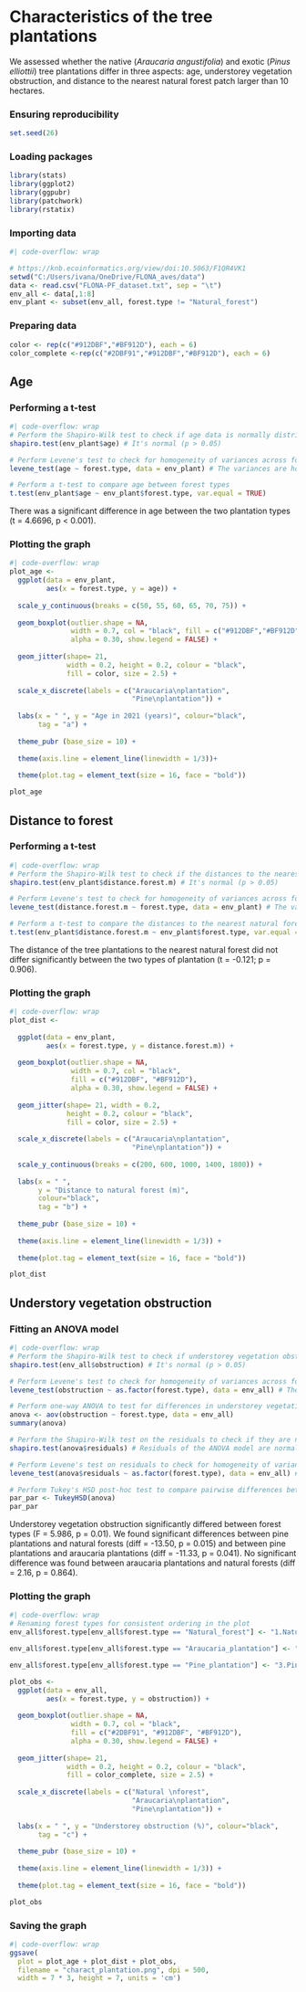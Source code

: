 # Characteristics of the tree plantations

We assessed whether the native (*Araucaria angustifolia*) and exotic (*Pinus elliottii*) tree plantations differ in three aspects: age, understorey vegetation obstruction, and distance to the nearest natural forest patch larger than 10 hectares.

### Ensuring reproducibility {.unnumbered}
```r
set.seed(26)
```

### Loading packages {.unnumbered}
```r
library(stats)
library(ggplot2)
library(ggpubr)
library(patchwork)
library(rstatix)
```

### Importing data {.unnumbered}
```r
#| code-overflow: wrap

# https://knb.ecoinformatics.org/view/doi:10.5063/F1QR4VK1
setwd("C:/Users/ivana/OneDrive/FLONA_aves/data")
data <- read.csv("FLONA-PF_dataset.txt", sep = "\t")
env_all <- data[,1:8]
env_plant <- subset(env_all, forest.type != "Natural_forest")
```

### Preparing data {.unnumbered}
```r
color <- rep(c("#912DBF","#BF912D"), each = 6)
color_complete <-rep(c("#2DBF91","#912DBF","#BF912D"), each = 6)
```

## Age
### Performing a t-test
```r
#| code-overflow: wrap
# Perform the Shapiro-Wilk test to check if age data is normally distributed
shapiro.test(env_plant$age) # It's normal (p > 0.05)

# Perform Levene's test to check for homogeneity of variances across forest types
levene_test(age ~ forest.type, data = env_plant) # The variances are homogeneous (p > 0.05)

# Perform a t-test to compare age between forest types
t.test(env_plant$age ~ env_plant$forest.type, var.equal = TRUE)
```
There was a significant difference in age between the two plantation types (t = 4.6696, p < 0.001).

### Plotting the graph
```r
#| code-overflow: wrap
plot_age <-
  ggplot(data = env_plant,
         aes(x = forest.type, y = age)) +
  
  scale_y_continuous(breaks = c(50, 55, 60, 65, 70, 75)) + 
  
  geom_boxplot(outlier.shape = NA,
               width = 0.7, col = "black", fill = c("#912DBF","#BF912D"), 
               alpha = 0.30, show.legend = FALSE) + 
  
  geom_jitter(shape= 21, 
              width = 0.2, height = 0.2, colour = "black", 
              fill = color, size = 2.5) + 
  
  scale_x_discrete(labels = c("Araucaria\nplantation",
                              "Pine\nplantation")) +
  
  labs(x = " ", y = "Age in 2021 (years)", colour="black",
       tag = "a") + 
  
  theme_pubr (base_size = 10) + 
  
  theme(axis.line = element_line(linewidth = 1/3))+
  
  theme(plot.tag = element_text(size = 16, face = "bold"))

plot_age
```

## Distance to forest
### Performing a t-test
```r
#| code-overflow: wrap
# Perform the Shapiro-Wilk test to check if the distances to the nearest natural forest are normally distributed
shapiro.test(env_plant$distance.forest.m) # It's normal (p > 0.05)

# Perform Levene's test to check for homogeneity of variances across forest types
levene_test(distance.forest.m ~ forest.type, data = env_plant) # The variances are homogeneous (p > 0.05)

# Perform a t-test to compare the distances to the nearest natural forest between forest types
t.test(env_plant$distance.forest.m ~ env_plant$forest.type, var.equal = TRUE)
```
The distance of the tree plantations to the nearest natural forest did not differ significantly between the two types of plantation (t = -0.121; p = 0.906). 

### Plotting the graph
```r
#| code-overflow: wrap
plot_dist <- 
  
  ggplot(data = env_plant,
         aes(x = forest.type, y = distance.forest.m)) +
  
  geom_boxplot(outlier.shape = NA,
               width = 0.7, col = "black", 
               fill = c("#912DBF", "#BF912D"),
               alpha = 0.30, show.legend = FALSE) +
  
  geom_jitter(shape= 21, width = 0.2,
              height = 0.2, colour = "black", 
              fill = color, size = 2.5) +
  
  scale_x_discrete(labels = c("Araucaria\nplantation",
                              "Pine\nplantation")) +
  
  scale_y_continuous(breaks = c(200, 600, 1000, 1400, 1800)) +
  
  labs(x = " ", 
       y = "Distance to natural forest (m)", 
       colour="black",
       tag = "b") +
  
  theme_pubr (base_size = 10) + 
  
  theme(axis.line = element_line(linewidth = 1/3)) +
  
  theme(plot.tag = element_text(size = 16, face = "bold"))

plot_dist
```

## Understory vegetation obstruction
### Fitting an ANOVA model
```r
#| code-overflow: wrap
# Perform the Shapiro-Wilk test to check if understorey vegetation obstruction is normally distributed
shapiro.test(env_all$obstruction) # It's normal (p > 0.05)

# Perform Levene's test to check for homogeneity of variances across forest types
levene_test(obstruction ~ as.factor(forest.type), data = env_all) # The variances are homogeneous (p > 0.05)

# Perform one-way ANOVA to test for differences in understorey vegetation obstruction between forest types
anova <- aov(obstruction ~ forest.type, data = env_all)
summary(anova)

# Perform the Shapiro-Wilk test on the residuals to check if they are normally distributed
shapiro.test(anova$residuals) # Residuals of the ANOVA model are normal (p > 0.05)

# Perform Levene's test on residuals to check for homogeneity of variances
levene_test(anova$residuals ~ as.factor(forest.type), data = env_all) # The variances are homogeneous (p > 0.05)

# Perform Tukey's HSD post-hoc test to compare pairwise differences between forest types
par_par <- TukeyHSD(anova)
par_par
```

Understorey vegetation obstruction significantly differed between forest types (F = 5.986, p = 0.01). We found significant differences between pine plantations and natural forests (diff = -13.50, p = 0.015) and between pine plantations and araucaria plantations (diff = -11.33, p = 0.041). No significant difference was found between araucaria plantations and natural forests (diff = 2.16, p = 0.864).

### Plotting the graph
```r
#| code-overflow: wrap
# Renaming forest types for consistent ordering in the plot
env_all$forest.type[env_all$forest.type == "Natural_forest"] <- "1.Natural_forest"

env_all$forest.type[env_all$forest.type == "Araucaria_plantation"] <- "2.Araucaria_plantation"

env_all$forest.type[env_all$forest.type == "Pine_plantation"] <- "3.Pine_plantation"

plot_obs <- 
  ggplot(data = env_all,
         aes(x = forest.type, y = obstruction)) +
  
  geom_boxplot(outlier.shape = NA,
               width = 0.7, col = "black", 
               fill = c("#2DBF91", "#912DBF", "#BF912D"), 
               alpha = 0.30, show.legend = FALSE) +
  
  geom_jitter(shape= 21, 
              width = 0.2, height = 0.2, colour = "black", 
              fill = color_complete, size = 2.5) +
  
  scale_x_discrete(labels = c("Natural \nforest",
                              "Araucaria\nplantation",
                              "Pine\nplantation")) +
  
  labs(x = " ", y = "Understorey obstruction (%)", colour="black",
       tag = "c") + 
  
  theme_pubr (base_size = 10) + 
  
  theme(axis.line = element_line(linewidth = 1/3)) +
  
  theme(plot.tag = element_text(size = 16, face = "bold"))

plot_obs

```

### Saving the graph
```r
#| code-overflow: wrap
ggsave(
  plot = plot_age + plot_dist + plot_obs,
  filename = "charact_plantation.png", dpi = 500,
  width = 7 * 3, height = 7, units = 'cm')
```